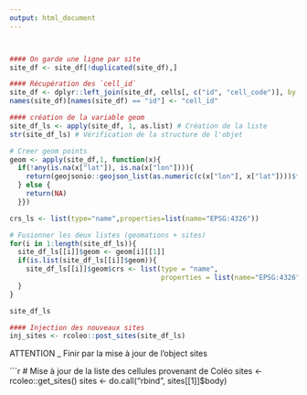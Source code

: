 ```yaml
---
output: html_document
---
```


```r


#### On garde une ligne par site
site_df <- site_df[!duplicated(site_df),]

#### Récupération des `cell_id`
site_df <- dplyr::left_join(site_df, cells[, c("id", "cell_code")], by = "cell_code")
names(site_df)[names(site_df) == "id"] <- "cell_id"

#### création de la variable geom
site_df_ls <- apply(site_df, 1, as.list) # Création de la liste
str(site_df_ls) # Vérification de la structure de l'objet

# Creer geom points
geom <- apply(site_df,1, function(x){
  if(!any(is.na(x["lat"]), is.na(x["lon"]))){
    return(geojsonio::geojson_list(as.numeric(c(x["lon"], x["lat"])))$features[[1]]$geometry)
  } else {
    return(NA)
  }})

crs_ls <- list(type="name",properties=list(name="EPSG:4326"))

# Fusionner les deux listes (geomations + sites)
for(i in 1:length(site_df_ls)){
  site_df_ls[[i]]$geom <- geom[i][[1]]
  if(is.list(site_df_ls[[i]]$geom)){
    site_df_ls[[i]]$geom$crs <- list(type = "name",
                                     properties = list(name="EPSG:4326"))
  }
}

site_df_ls

#### Injection des nouveaux sites
inj_sites <- rcoleo::post_sites(site_df_ls)

```
ATTENTION _ Finir par la mise à jour de l'object sites

```r
# Mise à jour de la liste des cellules provenant de Coléo
sites <- rcoleo::get_sites()
sites <- do.call("rbind", sites[[1]]$body)
